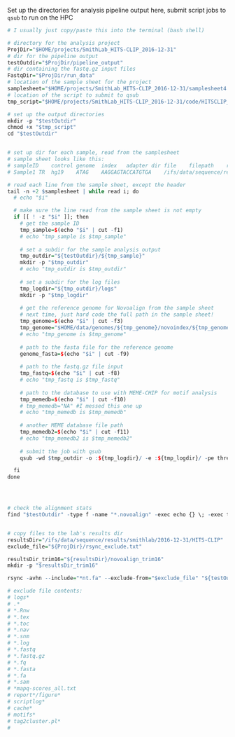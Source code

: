 Set up the directories for analysis pipeline output here, submit script jobs to `qsub` to run on the HPC

```r
# I usually just copy/paste this into the terminal (bash shell)

# directory for the analysis project
ProjDir="$HOME/projects/SmithLab_HITS-CLIP_2016-12-31"
# dir for the pipeline output
testOutdir="$ProjDir/pipeline_output"
# dir containing the fastq.gz input files
FastqDir="$ProjDir/run_data"
# location of the sample sheet for the project
samplesheet="$HOME/projects/SmithLab_HITS-CLIP_2016-12-31/samplesheet4.tsv"
# location of the script to submit to qsub
tmp_script="$HOME/projects/SmithLab_HITS-CLIP_2016-12-31/code/HITSCLIP_pipeline_trim16_qsub.sh"

# set up the output directories
mkdir -p "$testOutdir"
chmod +x "$tmp_script"
cd "$testOutdir"


# set up dir for each sample, read from the samplesheet
# sample sheet looks like this: 
# sampleID    control genome  index   adapter dir file    filepath    ref_path    meme_db meme_db2
# Sample1 TR  hg19    ATAG    AAGGAGTACCATGTGA    /ifs/data/sequence/results/smithlab/2016-12-31/fastq    Sample1_ATAG_L003_R1_001.fastq.gz   /ifs/data/sequence/results/smithlab/2016-12-31/fastq/Sample1_ATAG_L003_R1_001.fastq.gz  /local/data/iGenomes/Homo_sapiens/UCSC/hg19/Sequence/WholeGenomeFasta/genome.fa /ifs/home/user/data/motifs/motif_databases/HUMAN/HOCOMOCOv10_HUMAN_mono_meme_format.meme    /ifs/home/user/data/motifs/motif_databases/MIRBASE/Homo_sapiens_hsa.dna_encoded.meme

# read each line from the sample sheet, except the header
tail -n +2 $samplesheet | while read i; do
  # echo "$i"

  # make sure the line read from the sample sheet is not empty
  if [[ ! -z "$i" ]]; then
    # get the sample ID
    tmp_sample=$(echo "$i" | cut -f1)
    # echo "tmp_sample is $tmp_sample"
    
    # set a subdir for the sample analysis output
    tmp_outdir="${testOutdir}/${tmp_sample}"
    mkdir -p "$tmp_outdir"
    # echo "tmp_outdir is $tmp_outdir"
    
    # set a subdir for the log files
    tmp_logdir="${tmp_outdir}/logs"
    mkdir -p "$tmp_logdir"
    
    # get the reference genome for Novoalign from the sample sheet
    # next time, just hard code the full path in the sample sheet!
    tmp_genome=$(echo "$i" | cut -f3)
    tmp_genome="$HOME/data/genomes/${tmp_genome}/novoindex/${tmp_genome}"
    # echo "tmp_genome is $tmp_genome"
    
    # path to the fasta file for the reference genome
    genome_fasta=$(echo "$i" | cut -f9)
    
    # path to the fastq.gz file input
    tmp_fastq=$(echo "$i" | cut -f8)
    # echo "tmp_fastq is $tmp_fastq"
    
    # path to the database to use with MEME-CHIP for motif analysis
    tmp_memedb=$(echo "$i" | cut -f10)
    # tmp_memedb="NA" #I messed this one up
    # echo "tmp_memedb is $tmp_memedb"
    
    # another MEME database file path
    tmp_memedb2=$(echo "$i" | cut -f11)
    # echo "tmp_memedb2 is $tmp_memedb2"
    
    # submit the job with qsub
    qsub -wd $tmp_outdir -o :${tmp_logdir}/ -e :${tmp_logdir}/ -pe threaded 6-16 "$tmp_script" "$tmp_outdir" "$tmp_fastq" "$tmp_genome" "$tmp_sample" "$genome_fasta" "$tmp_memedb" "$tmp_memedb2"

  fi
done




# check the alignment stats
find "$testOutdir" -type f -name "*.novoalign" -exec echo {} \; -exec tail {} \; -exec echo -e "\n\n" \; > "${testOutdir}/align_stats.txt"


# copy files to the lab's results dir
resultsDir="/ifs/data/sequence/results/smithlab/2016-12-31/HITS-CLIP"
exclude_file="${ProjDir}/rsync_exclude.txt"

resultsDir_trim16="${resultsDir}/novoalign_trim16"
mkdir -p "$resultsDir_trim16"

rsync -avhn --include="*nt.fa" --exclude-from="$exclude_file" "${testOutdir}/" "$resultsDir_trim16"

# exclude file contents:
# logs*
# .*
# *.Rnw
# *.tex
# *.toc
# *.nav
# *.snm
# *.log
# *.fastq
# *.fastq.gz
# *.fq
# *.fasta
# *.fa
# *.sam
# *mapq-scores_all.txt
# report*/figure*
# scriptlog*
# cache*
# motifs*
# tag2cluster.pl*
#   

```
